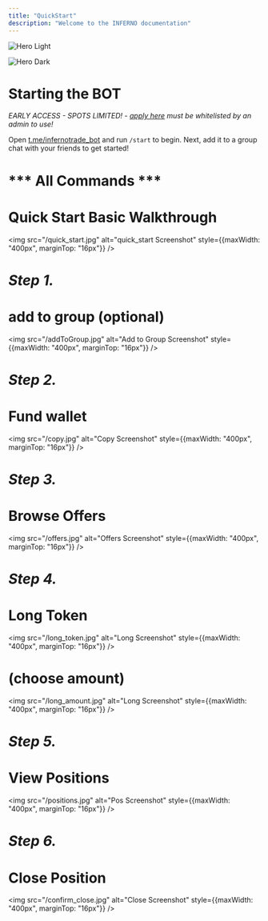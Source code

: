 ```yaml
---
title: "QuickStart"
description: "Welcome to the INFERNO documentation"
---
```


<img
  className="block dark:hidden"
  src="/inferno-banner-main.png"
  alt="Hero Light"
/>

<img
  className="hidden dark:block"
  src="/inferno-banner-main.png"
  alt="Hero Dark"
  title={true}
/>

# **Starting the BOT**

_EARLY ACCESS - SPOTS LIMITED! - [<u>apply here</u>](https://t.me/inferno_chatroom) must be whitelisted by an admin to use!_

Open [t.me/infernotrade_bot](https://t.me/infernotrade_bot) and run `/start` to begin. Next, add it to a group chat with your friends to get started\!

# *** All Commands ***
# Quick Start Basic Walkthrough
<img src="/quick_start.jpg" alt="quick_start Screenshot" style={{maxWidth: "400px", marginTop: "16px"}} />

# ***Step 1.***
# add to group (optional)
<img src="/addToGroup.jpg" alt="Add to Group Screenshot" style={{maxWidth: "400px", marginTop: "16px"}} />

# ***Step 2.***
# Fund wallet
<img src="/copy.jpg" alt="Copy Screenshot" style={{maxWidth: "400px", marginTop: "16px"}} />

# ***Step 3.***
# Browse Offers
<img src="/offers.jpg" alt="Offers Screenshot" style={{maxWidth: "400px", marginTop: "16px"}} />


# ***Step 4.***
# Long Token
<img src="/long_token.jpg" alt="Long Screenshot" style={{maxWidth: "400px", marginTop: "16px"}} />
# (choose amount)
<img src="/long_amount.jpg" alt="Long Screenshot" style={{maxWidth: "400px", marginTop: "16px"}} />

# ***Step 5.***
# View Positions
<img src="/positions.jpg" alt="Pos Screenshot" style={{maxWidth: "400px", marginTop: "16px"}} />

# ***Step 6.***
# Close Position
<img src="/confirm_close.jpg" alt="Close Screenshot" style={{maxWidth: "400px", marginTop: "16px"}} />